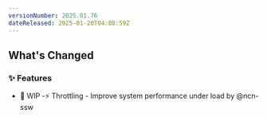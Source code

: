 ```yaml
---
versionNumber: 2025.01.76
dateReleased: 2025-01-20T04:08:59Z
---
```




## What's Changed
### ✨ Features
* 🚧 WIP -⚡ Throttling - Improve system performance under load by @ncn-ssw



